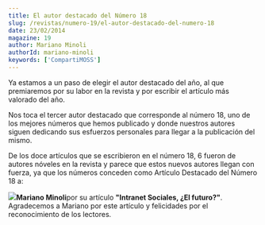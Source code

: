 ```yaml
---
title: El autor destacado del Número 18
slug: /revistas/numero-19/el-autor-destacado-del-numero-18
date: 23/02/2014
magazine: 19
author: Mariano Minoli
authorId: mariano-minoli
keywords: ['CompartiMOSS']
---
```






​Ya estamos a un paso de elegir el autor destacado del año, al que premiaremos por su labor en la revista y por escribir el artículo más valorado del año.

Nos toca el tercer autor destacado que corresponde al número 18, uno de los mejores números que hemos publicado y donde nuestros autores siguen dedicando sus esfuerzos personales para llegar a la publicación del mismo.

De los doce artículos que se escribieron en el número 18, 6 fueron de autores nóveles en la revista y parece que estos nuevos autores llegan con fuerza, ya que los números conceden como Artículo Destacado del Número 18 a:

**![](/../images/autores/mariano-minoli.png)Mariano Minoli**por su artículo **"Intranet Sociales, ¿El futuro?"**. Agradecemos a Mariano por este artículo y felicidades por el reconocimiento de los lectores.

 
 
